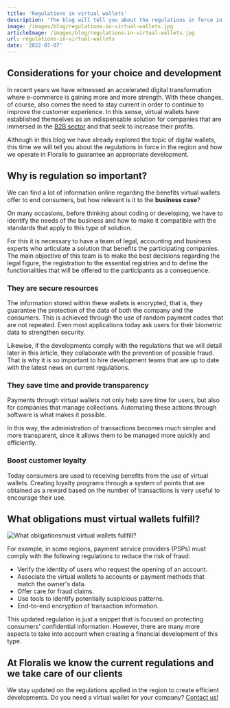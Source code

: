 ```yaml
---
title: 'Regulations in virtual wallets'
description: 'The blog will tell you about the regulations in force in the region and how we operate in Floralis to guarantee an appropriate development'
image: /images/blog/regulations-in-virtual-wallets.jpg
articleImage: /images/blog/regulations-in-virtual-wallets.jpg
url: regulations-in-virtual-wallets
date: '2022-07-07'
---
```


## Considerations for your choice and development

In recent years we have witnessed an accelerated digital transformation where e-commerce is gaining more and more strength. With these changes, of course, also comes the need to stay current in order to continue to improve the customer experience. In this sense, virtual wallets have established themselves as an indispensable solution for companies that are immersed in the [B2B sector](https://floralisgenerica.com/blog/virtual-wallets-the-key-to-B2B-commerce/) and that seek to increase their profits.

Although in this blog we have already explored the topic of digital wallets, this time we will tell you about the regulations in force in the region and how we operate in Floralis to guarantee an appropriate development.

## Why is regulation so important?

We can find a lot of information online regarding the benefits virtual wallets offer to end consumers, but how relevant is it to the **business case**?

On many occasions, before thinking about coding or developing, we have to identify the needs of the business and how to make it compatible with the standards that apply to this type of solution.

For this it is necessary to have a team of legal, accounting and business experts who articulate a solution that benefits the participating companies. The main objective of this team is to make the best decisions regarding the legal figure, the registration to the essential registries and to define the functionalities that will be offered to the participants as a consequence.

### They are secure resources

The information stored within these wallets is encrypted, that is, they guarantee the protection of the data of both the company and the consumers. This is achieved through the use of random payment codes that are not repeated. Even most applications today ask users for their biometric data to strengthen security.

Likewise, if the developments comply with the regulations that we will detail later in this article, they collaborate with the prevention of possible fraud. That is why it is so important to hire development teams that are up to date with the latest news on current regulations.

### They save time and provide transparency

Payments through virtual wallets not only help save time for users, but also for companies that manage collections. Automating these actions through software is what makes it possible.

In this way, the administration of transactions becomes much simpler and more transparent, since it allows them to be managed more quickly and efficiently.

### Boost customer loyalty

Today consumers are used to receiving benefits from the use of virtual wallets. Creating loyalty programs through a system of points that are obtained as a reward based on the number of transactions is very useful to encourage their use.

## What obligations must virtual wallets fulfill?

![What obligationsmust virtual wallets fullfill?](/images/blog/regulations-in-virtual-wallets-banner.png)

For example, in some regions, payment service providers (PSPs) must comply with the following regulations to reduce the risk of fraud:

-   Verify the identity of users who request the opening of an account.
-   Associate the virtual wallets to accounts or payment methods that match the owner's data.
-   Offer care for fraud claims.
-   Use tools to identify potentially suspicious patterns.
-   End-to-end encryption of transaction information.

This updated regulation is just a snippet that is focused on protecting consumers' confidential information. However, there are many more aspects to take into account when creating a financial development of this type.

## At Floralis we know the current regulations and we take care of our clients

We stay updated on the regulations applied in the region to create efficient developments. Do you need a virtual wallet for your company? [Contact us!](https://floralisgenerica.com/)
